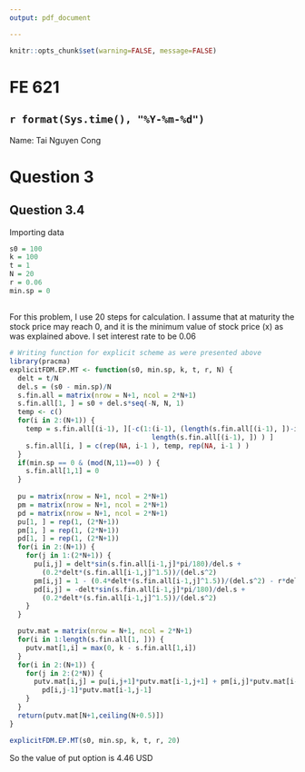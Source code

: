 ---
output: pdf_document

---

```{r global_options, include=FALSE}
knitr::opts_chunk$set(warning=FALSE, message=FALSE)
```

# FE 621

## `r format(Sys.time(), "%Y-%m-%d")`

Name: Tai Nguyen Cong

# Question 3

## Question 3.4
Importing data
```{r}
s0 = 100
k = 100
t = 1
N = 20
r = 0.06
min.sp = 0
```

## \textcolor{red}{Solution:} 
For this problem, I use 20 steps for calculation. I assume that at maturity the stock price may reach 0, and it is the minimum value of stock price (x) as was explained above. I set interest rate to be 0.06
```{r}
# Writing function for explicit scheme as were presented above
library(pracma)
explicitFDM.EP.MT <- function(s0, min.sp, k, t, r, N) {
  delt = t/N
  del.s = (s0 - min.sp)/N
  s.fin.all = matrix(nrow = N+1, ncol = 2*N+1)
  s.fin.all[1, ] = s0 + del.s*seq(-N, N, 1)
  temp <- c()
  for(i in 2:(N+1)) {
    temp = s.fin.all[(i-1), ][-c(1:(i-1), (length(s.fin.all[(i-1), ])-i+2):
                                   length(s.fin.all[(i-1), ]) ) ]
    s.fin.all[i, ] = c(rep(NA, i-1 ), temp, rep(NA, i-1 ) )
  }
  if(min.sp == 0 & (mod(N,11)==0) ) {
    s.fin.all[1,1] = 0
  }
  
  pu = matrix(nrow = N+1, ncol = 2*N+1)
  pm = matrix(nrow = N+1, ncol = 2*N+1)
  pd = matrix(nrow = N+1, ncol = 2*N+1)
  pu[1, ] = rep(1, (2*N+1))
  pm[1, ] = rep(1, (2*N+1))
  pd[1, ] = rep(1, (2*N+1))
  for(i in 2:(N+1)) {
    for(j in 1:(2*N+1)) {
      pu[i,j] = delt*sin(s.fin.all[i-1,j]*pi/180)/del.s +
        (0.2*delt*(s.fin.all[i-1,j]^1.5))/(del.s^2)
      pm[i,j] = 1 - (0.4*delt*(s.fin.all[i-1,j]^1.5))/(del.s^2) - r*delt
      pd[i,j] = -delt*sin(s.fin.all[i-1,j]*pi/180)/del.s + 
        (0.2*delt*(s.fin.all[i-1,j]^1.5))/(del.s^2)
    }
  }

  putv.mat = matrix(nrow = N+1, ncol = 2*N+1)
  for(i in 1:length(s.fin.all[1, ])) {
    putv.mat[1,i] = max(0, k - s.fin.all[1,i])
  }
  for(i in 2:(N+1)) {
    for(j in 2:(2*N)) {
      putv.mat[i,j] = pu[i,j+1]*putv.mat[i-1,j+1] + pm[i,j]*putv.mat[i-1,j] + 
        pd[i,j-1]*putv.mat[i-1,j-1]
    }
  }
  return(putv.mat[N+1,ceiling(N+0.5)])
}

explicitFDM.EP.MT(s0, min.sp, k, t, r, 20)
```
So the value of put option is 4.46 USD
